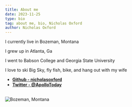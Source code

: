 ```yaml
---
title: About me
date: 2023-11-25
type: bio
tag: about me, bio, Nicholas Oxford
author: Nicholas Oxford
---
```

I currently live in Bozeman, Montana
<br />

I grew up in Atlanta, Ga
<br />

I went to Babson College and Georgia State University
<br />

I love to ski Big Sky, fly fish, bike, and hang out with my wife
<br/>

- **[Github - nicholasoxford](https://github.com/nicholasoxford)**
- **[Twitter - @ApolloToday](https://twitter.com/ApolloToday)**

<br/>

<div className="flex w-full justify-center">
    <img src="https://assets.nicholasoxford.com/big-sky-run.webp" alt="Bozeman, Montana" className="w-full max-h-96 object-cover rounded-sm " />
</div>



